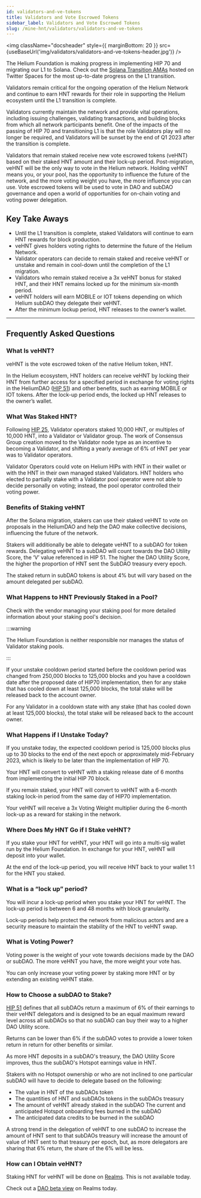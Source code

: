 ```yaml
---
id: validators-and-ve-tokens
title: Validators and Vote Escrowed Tokens
sidebar_label: Validators and Vote Escrowed Tokens
slug: /mine-hnt/validators/validators-and-ve-tokens
---
```



<img
  className="docsheader"
  style={{ marginBottom: 20 }}
  src={useBaseUrl('img/validators/validators-and-ve-tokens-header.jpg')}
/>

The Helium Foundation is making progress in implementing HIP 70 and migrating our L1 to Solana.
Check out the
[Solana Transition AMAs](https://twitter.com/HeliumFndn/status/1598361332520132608?s=20&t=a5g0_g0ctlBfqlgUPzmCMQ)
hosted on Twitter Spaces for the most up-to-date progress on the L1 transition.

Validators remain critical for the ongoing operation of the Helium Network and continue to earn HNT
rewards for their role in supporting the Helium ecosystem until the L1 transition is complete.

Validators currently maintain the network and provide vital operations, including issuing
challenges, validating transactions, and building blocks from which all network participants
benefit. One of the impacts of the passing of HIP 70 and transitioning L1 is that the role
Validators play will no longer be required, and Validators will be sunset by the end of Q1 2023
after the transition is complete.

Validators that remain staked receive new vote escrowed tokens (veHNT) based on their staked HNT
amount and their lock-up period. Post-migration, veHNT will be the only way to vote in the Helium
network. Holding veHNT means you, or your pool, has the opportunity to influence the future of the
network, and the more voting weight you have, the more influence you can use. Vote escrowed tokens
will be used to vote in DAO and subDAO governance and open a world of opportunities for on-chain
voting and voting power delegation.

## Key Take Aways

- Until the L1 transition is complete, staked Validators will continue to earn HNT rewards for block
  production.
- veHNT gives holders voting rights to determine the future of the Helium Network.
- Validator operators can decide to remain staked and receive veHNT or unstake and remain in
  cool-down until the completion of the L1 migration.
- Validators who remain staked receive a 3x veHNT bonus for staked HNT, and their HNT remains locked
  up for the minimum six-month period.
- veHNT holders will earn MOBILE or IOT tokens depending on which Helium subDAO they delegate their
  veHNT.
- After the minimum lockup period, HNT releases to the owner’s wallet.

---

## Frequently Asked Questions

### What Is veHNT?

veHNT is the vote escrowed token of the native Helium token, HNT.

In the Helium ecosystem, HNT holders can receive veHNT by locking their HNT from further access for
a specified period in exchange for voting rights in the HeliumDAO
([HIP 51](https://github.com/helium/HIP/issues/336)) and other benefits, such as earning MOBILE or
IOT tokens. After the lock-up period ends, the locked up HNT releases to the owner’s wallet.

### What Was Staked HNT?

Following [HIP 25](https://github.com/helium/HIP/blob/main/0025-validators.md), Validator operators
staked 10,000 HNT, or multiples of 10,000 HNT, into a Validator or Validator group. The work of
Consensus Group creation moved to the Validator node type as an incentive to becoming a Validator,
and shifting a yearly average of 6% of HNT per year was to Validator operators.

Validator Operators could vote on Helium HIPs with HNT in their wallet or with the HNT in their own
managed staked Validators. HNT holders who elected to partially stake with a Validator pool operator
were not able to decide personally on voting; instead, the pool operator controlled their voting
power.

### Benefits of Staking veHNT

After the Solana migration, stakers can use their staked veHNT to vote on proposals in the HeliumDAO
and help the DAO make collective decisions, influencing the future of the network.

Stakers will additionally be able to delegate veHNT to a subDAO for token rewards. Delegating veHNT
to a subDAO will count towards the DAO Utility Score, the ‘V’ value referenced in HIP 51. The higher
the DAO Utility Score, the higher the proportion of HNT sent the SubDAO treasury every epoch.

The staked return in subDAO tokens is about 4% but will vary based on the amount delegated per
subDAO.

### What Happens to HNT Previously Staked in a Pool?

Check with the vendor managing your staking pool for more detailed information about your staking
pool's decision.

:::warning

The Helium Foundation is neither responsible nor manages the status of Validator staking pools.

:::

If your unstake cooldown period started before the cooldown period was changed from 250,000 blocks
to 125,000 blocks and you have a cooldown date after the proposed date of HIP70 implementation, then
for any stake that has cooled down at least 125,000 blocks, the total stake will be released back to
the account owner.

For any Validator in a cooldown state with any stake (that has cooled down at least 125,000 blocks),
the total stake will be released back to the account owner.

### What Happens if I Unstake Today?

If you unstake today, the expected cooldown period is 125,000 blocks plus up to 30 blocks to the end
of the next epoch or approximately mid-February 2023, which is likely to be later than the
implementation of HIP 70.

Your HNT will convert to veHNT with a staking release date of 6 months from implementing the initial
HIP 70 block.

If you remain staked, your HNT will convert to veHNT with a 6-month staking lock-in period from the
same day of HIP70 implementation.

Your veHNT will receive a 3x Voting Weight multiplier during the 6-month lock-up as a reward for
staking in the network.

### Where Does My HNT Go if I Stake veHNT?

If you stake your HNT for veHNT, your HNT will go into a multi-sig wallet run by the Helium
Foundation. In exchange for your HNT, veHNT will deposit into your wallet.

At the end of the lock-up period, you will receive HNT back to your wallet 1:1 for the HNT you
staked.

### What is a “lock up” period?

You will incur a lock-up period when you stake your HNT for veHNT. The lock-up period is between 6
and 48 months with block granularity.

Lock-up periods help protect the network from malicious actors and are a security measure to
maintain the stability of the HNT to veHNT swap.

### What is Voting Power?

Voting power is the weight of your vote towards decisions made by the DAO or subDAO. The more veHNT
you have, the more weight your vote has.

You can only increase your voting power by staking more HNT or by extending an existing veHNT stake.

### How to Choose a subDAO to Stake?

[HIP 51](https://github.com/helium/HIP/blob/main/0051-helium-dao.md#omni-protocol-poc-incentive-model)
defines that all subDAOs return a maximum of 6% of their earnings to their veHNT delegators and is
designed to be an equal maximum reward level across all subDAOs so that no subDAO can buy their way
to a higher DAO Utility score.

Returns can be lower than 6% if the subDAO votes to provide a lower token return in return for other
benefits or similar.

As more HNT deposits in a subDAO's treasury, the DAO Utility Score improves, thus the subDAO's
Hotspot earnings value in HNT.

Stakers with no Hotspot ownership or who are not inclined to one particular subDAO will have to
decide to delegate based on the following:

- The value in HNT of the subDAOs token
- The quantities of HNT and subDAOs tokens in the subDAOs treasury
- The amount of veHNT already staked in the subDAO The current and anticipated Hotspot onboarding
  fees burned in the subDAO
- The anticipated data credits to be burned in the subDAO

A strong trend in the delegation of veHNT to one subDAO to increase the amount of HNT sent to that
subDAOs treasury will increase the amount of value of HNT sent to that treasury per epoch, but, as
more delegators are sharing that 6% return, the share of the 6% will be less.

### How can I Obtain veHNT?

Staking HNT for veHNT will be done on [Realms](https://dao-beta.mango.markets/realms). This is not
available today.

Check out a [DAO beta view](https://dao-beta.mango.markets/dao/MNGO) on Realms today.

